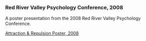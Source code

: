 
### Red River Valley Psychology Conference, 2008

A poster presentation from the 2008 Red River Valley Psychology Conference. 

[Attraction & Repulsion Poster, 2008](https://1drv.ms/b/s!AlhfPEMnS6ZClFzaj4Dvm-6JAWQF?e=8jscfd)
